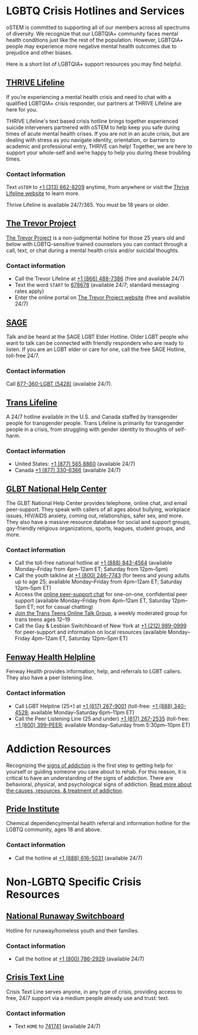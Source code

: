 
<div className="md:flex">

<div className="flex flex-none mr-8 w-40">
<Nav />
</div>

<div>

# LGBTQ Crisis Hotlines and Services

oSTEM is committed to supporting all of our members across all spectrums of
diversity. We recognize that our LGBTQIA+ community faces mental health
conditions just like the rest of the population. However, LGBTQIA+ people may
experience more negative mental health outcomes due to prejudice and other
biases.

Here is a short list of LGBTQIA+ support resources you may find helpful.

## [THRIVE Lifeline](https://thrive.org/)

If you’re experiencing a mental health crisis and need to chat with a qualified
LGBTQIA+ crisis responder, our partners at THRIVE Lifeline are here for you.

THRIVE Lifeline's text based crisis hotline brings together experienced suicide
interveners partnered with oSTEM to help keep you safe during times of acute
mental health crises. If you are not in an acute crisis, but are dealing with
stress as you navigate identity, orientation, or barriers to academic and
professional entry, THRIVE can help! Together, we are here to support your
whole-self and we’re happy to help you during these troubling times.

### Contact information

Text `oSTEM` to [+1 (313) 662-8209](sms:13136628209&body=oSTEM) anytime, from anywhere or
visit the [Thrive Lifeline website](https://thrivelifeline.org/index.html) to
learn more.

Thrive Lifeline is available 24/7/365. You must be 18 years or older.

## [The Trevor Project](https://www.thetrevorproject.org/get-help-now/#tt)

[The Trevor Project](https://www.thetrevorproject.org/get-help-now/#tt) is a
non-judgmental hotline for those 25 years old and below with LGBTQ-sensitive
trained counselors you can contact through a call, text, or chat during a mental
health crisis and/or suicidal thoughts.

### Contact information

- Call the Trevor Lifeline at [+1 (866) 488-7386](tel:18664887386) (free and
  available 24/7)
- Text the word `START` to [678678](tel:678678) (available 24/7; standard
  messaging rates apply)
- Enter the online portal on
  [The Trevor Project website](https://www.thetrevorproject.org/pages/get-help-now#tt)
  (free and available 24/7)

## [SAGE](https://www.sageusa.org/what-we-do/sage-national-lgbt-elder-hotline/)

Talk and be heard at the SAGE LGBT Elder Hotline. Older LGBT people who want to
talk can be connected with friendly responders who are ready to listen. If you
are an LGBT elder or care for one, call the free SAGE Hotline, toll-free 24/7.

### Contact information

Call [877-360-LGBT (5428)](tel:18773605428) (available 24/7).

## [Trans Lifeline](http://www.translifeline.org/)

A 24/7 hotline available in the U.S. and Canada staffed by transgender people
for transgender people. Trans Lifeline is primarily for transgender people in a
crisis, from struggling with gender identity to thoughts of self-harm.

### Contact information

- United States: [+1 (877) 565 8860](tel:18775658860) (available 24/7)
- Canada [+1 (877) 330-6366](tel:18773306366) (available 24/7)

## [GLBT National Help Center](http://glbtnationalhelpcenter.org/)

The GLBT National Help Center provides telephone, online chat, and email
peer-support. They speak with callers of all ages about bullying, workplace
issues, HIV/AIDS anxiety, coming out, relationships, safer sex, and more. They
also have a massive resource database for social and support groups,
gay-friendly religious organizations, sports, leagues, student groups, and more.

### Contact information

- Call the toll-free national hotline at [+1 (888) 843-4564](tel:18888434564)
  (available Monday&ndash;Friday from 4pm&ndash;12am ET; Saturday from
  12pm&ndash;5pm)
- Call the youth talkline at [+1 (800) 246-7743](tel:18002467743) (for teens and
  young adults up to age 25; available Monday&ndash;Friday from 4pm&ndash;12am
  ET; Saturday 12pm&ndash;5pm ET)
- Access the
  [online peer-support chat](https://volunteerlogin.org/chat/index.php) for
  one-on-one, confidential peer support (available Monday&ndash;Friday from
  4pm&ndash;12am ET, Saturday 12pm&ndash;5pm ET; not for casual chatting)
- [Join the Trans Teens Online Talk Group](http://www.glbthotline.org/transteens.html),
  a weekly moderated group for trans teens ages 12&ndash;19
- Call the Gay & Lesbian Switchboard of New York at
  [+1 (212) 989-0999](tel:12129890999) for peer-support and information on local
  resources (available Monday&ndash;Friday 4pm&ndash;12am ET, Saturday
  12pm&ndash;5pm ET)

## [Fenway Health Helpline](http://fenwayhealth.org/care/wellness-resources/help-lines/)

Fenway Health provides information, help, and referrals to LGBT callers. They
also have a peer listening line.

### Contact information

- Call LGBT Helpline (25+) at [+1 (617) 267-9001](tel:16172679001) (toll-free:
  [+1 (888) 340-4528](tel:18883404528); available Monday&ndash;Saturday
  6pm&ndash;11pm ET)
- Call the Peer Listening Line (25 and under)
  [+1 (617) 267-2535](tel:16172672535) (toll-free:
  [+1 (800) 399-PEER](tel:1800399PEER); available Monday&ndash;Saturday from
  5:30pm&ndash;10pm ET)

# Addiction Resources

Recognizing the
[signs of addiction](https://www.advancedrecoverysystems.com/process-addiction/signs-of-addiction/)
is the first step to getting help for yourself or guiding someone you care about
to rehab. For this reason, it is critical to have an understanding of the signs
of addiction. There are behavioral, physical, and psychological signs of
addiction.
[Read more about the causes, resources, & treatment of addiction](https://www.drugrehab.com/guides/lgbtq/).

## [Pride Institute](https://pride-institute.com/about-us/)

Chemical dependency/mental health referral and information hotline for the LGBTQ
community, ages 18 and above.

### Contact information

- Call the hotline at [+1 (888) 616-5031](tel:1886165031) (available 24/7)

# Non-LGBTQ Specific Crisis Resources

## [National Runaway Switchboard](https://www.1800runaway.org/)

Hotline for runaway/homeless youth and their families.

### Contact information

- Call the hotline at [+1 (800) 786-2929](tel:18007862929) (available 24/7)

## [Crisis Text Line](https://www.crisistextline.org/text-us/)

Crisis Text Line serves anyone, in any type of crisis, providing access to free,
24/7 support via a medium people already use and trust: text.

### Contact information

- Text `HOME` to [741741](tel:741741) (available 24/7)

</div>

</div>